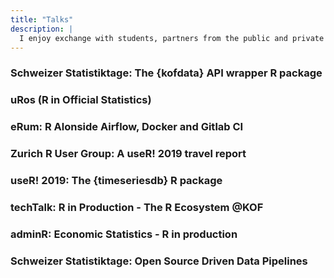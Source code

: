 ```yaml
---
title: "Talks"
description: |
  I enjoy exchange with students, partners from the public and private sector as well as with the open source community at large. On this site I try to keep track and link to slides, videos and other material related to my blabla.  
---
```



### Schweizer Statistiktage: The {kofdata} API wrapper R package

### uRos (R in Official Statistics)

### eRum: R Alonside Airflow, Docker and Gitlab CI

### Zurich R User Group: A useR! 2019 travel report

### useR! 2019: The {timeseriesdb} R package

### techTalk: R in Production - The R Ecosystem @KOF

### adminR: Economic Statistics - R in production

### Schweizer Statistiktage: Open Source Driven Data Pipelines
